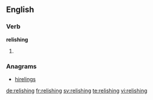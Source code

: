 ==English==

===Verb===
'''relishing'''

# {{present participle of|relish}}

===Anagrams===
* [[hirelings#English|hirelings]]

[[de:relishing]]
[[fr:relishing]]
[[sv:relishing]]
[[te:relishing]]
[[vi:relishing]]